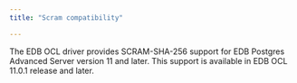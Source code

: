 ```yaml
---
title: "Scram compatibility"

---
```


<div id="scram_compatibility" class="registered_link"></div>

The EDB OCL driver provides SCRAM-SHA-256 support for EDB Postgres Advanced Server version 11 and later. This support is available in EDB OCL 11.0.1 release and later.
